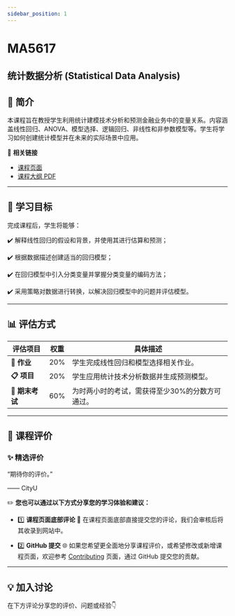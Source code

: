 ```yaml
---
sidebar_position: 1
---
```


# MA5617
## 统计数据分析 (Statistical Data Analysis)

## **📘 简介**
本课程旨在教授学生利用统计建模技术分析和预测金融业务中的变量关系。内容涵盖线性回归、ANOVA、模型选择、逻辑回归、非线性和非参数模型等。学生将学习如何创建统计模型并在未来的实际场景中应用。

🔗 **相关链接**
- [课程页面](https://www.cityu.edu.hk/catalogue/pg/202526/course/MA5617.htm)
- [课程大纲 PDF](https://www.cityu.edu.hk/catalogue/pg/202526/course/MA5617.pdf)

---

## **🎯 学习目标**

完成课程后，学生将能够：

✔️ 解释线性回归的假设和背景，并使用其进行估算和预测；

✔️ 根据数据描述创建适当的回归模型；

✔️ 在回归模型中引入分类变量并掌握分类变量的编码方法；

✔️ 采用策略对数据进行转换，以解决回归模型中的问题并评估模型。

---

## **📊 评估方式**

| **评估项目**            | **权重** | **具体描述**                                                                                       |
|------------------------|---------|---------------------------------------------------------------------------------------------------|
| **📂 作业**             | 20%      | 学生完成线性回归和模型选择相关作业。                                                                |
| **📋 项目**             | 20%      | 学生应用统计技术分析数据并生成预测模型。                                                              |
| **📝 期末考试**         | 60%      | 为时两小时的考试，需获得至少30%的分数方可通过。                                                      |

---

## **💬 课程评价**

### ✨ **精选评价**
<div className={commentStyles.commentBox}>
    <p className={commentStyles.commentText}>
        “期待你的评价。”
    </p>
    <p className={commentStyles.commentAuthor}>—— CityU</p>
</div>

✏️ **您也可以通过以下方式分享您的学习体验和建议：**

- 1️⃣ **课程页面底部评论**
💬 在课程页面底部直接提交您的评论，我们会审核后将其收录到网站中。

- 2️⃣ **GitHub 提交**
🌐 如果您希望更全面地分享课程评价，或希望修改或新增课程页面，欢迎参考 [Contributing](/contributing) 页面，通过 GitHub 提交您的贡献。

---

## **💡 加入讨论**

在下方评论分享您的评价、问题或经验👇
<Utterances />